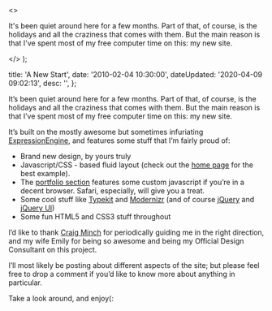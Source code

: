   <>
    <p>
      It's been quiet around here for a few months. Part of that, of course, is
      the holidays and all the craziness that comes with them. But the main
      reason is that I've spent most of my free computer time on this&#58; my
      new site.
    </p>
  </>
);


  title: 'A New Start',
  date: '2010-02-04 10:30:00',
  dateUpdated: '2020-04-09 09:02:13',
  desc: '',
};

It’s been quiet around here for a few months. Part of that, of course, is the holidays and all the craziness that comes with them. But the main reason is that I’ve spent most of my free computer time on this: my new site.

It’s built on the mostly awesome but sometimes infuriating [ExpressionEngine](http://ExpressionEngine.com), and features some stuff that I’m fairly proud of:

- Brand new design, by yours truly
- Javascript/CSS - based fluid layout (check out the [home page](http://dtott.com) for the best example).
- The [portfolio section](http://dtott.com/work) features some custom javascript if you’re in a decent browser. Safari, especially, will give you a treat.
- Some cool stuff like [Typekit](http://typekit.com) and [Modernizr](http://Modernizr.com) (and of course [jQuery](http://jquery.com) and [jQuery UI](http://jqueryui.com))
- Some fun HTML5 and CSS3 stuff throughout

I’d like to thank [Craig Minch](http://minchdesign.com) for periodically guiding me in the right direction, and my wife Emily for being so awesome and being my Official Design Consultant on this project.

I’ll most likely be posting about different aspects of the site; but please feel free to drop a comment if you’d like to know more about anything in particular.

Take a look around, and enjoy(:
